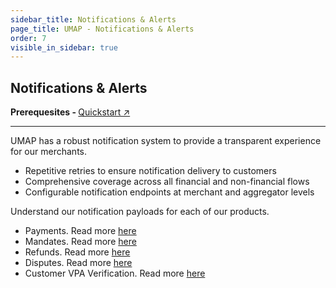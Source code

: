 ```yaml
---
sidebar_title: Notifications & Alerts
page_title: UMAP - Notifications & Alerts
order: 7
visible_in_sidebar: true
---
```


## Notifications & Alerts

<Card padding="nano" shape="rounded" marginBottom="micro">
    <Text size="medium" marginBottom="none" paddingRight="medium"> 
        <strong>Prerequesites - </strong>
        <a href="/payments/umap/quickstart">
            Quickstart ↗ 
        </a>
    </Text>
</Card>

<hr class="primary"/>

UMAP has a robust notification system to provide a transparent experience for our merchants.  
* Repetitive retries to ensure notification delivery to customers
* Comprehensive coverage across all financial and non-financial flows
* Configurable notification endpoints at merchant and aggregator levels

Understand our notification payloads for each of our products.
<ul>
    <li>Payments. Read more <a href="/payments/umap/notifications/payments" target="_blank">here</a></li>
    <li>Mandates. Read more <a href="/payments/umap/notifications/mandates" target="_blank">here</a></li>
    <li>Refunds. Read more <a href="/payments/umap/notifications/refunds" target="_blank">here</a></li>
    <li>Disputes. Read more <a href="/payments/umap/notifications/disputes" target="_blank">here</a></li>
    <li>Customer VPA Verification. Read more <a href="/payments/umap/notifications/customer-vpa-verification" target="_blank">here</a></li>
</ul> 